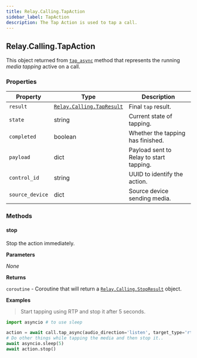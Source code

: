 ```yaml
---
title: Relay.Calling.TapAction
sidebar_label: TapAction
description: The Tap Action is used to tap a call.
---
```


[tap-async]: /sdks/reference/realtime-sdk/v2/sdks/python/calling/call#tap_async
[relay-calling-tapresult]: /sdks/reference/realtime-sdk/v2/sdks/python/calling/results/tap-result
[relay-calling-stopresult]: /sdks/reference/realtime-sdk/v2/sdks/python/calling/results/stop-result

## Relay.Calling.TapAction

This object returned from [`tap_async`][tap-async] method that represents the running _media tapping_ active on a call.

### Properties

| Property | Type | Description |
| -------- | ---- | ----------- |
| `result` | [`Relay.Calling.TapResult`][relay-calling-tapresult] | Final `tap` result. |
| `state` | string | Current state of tapping. |
| `completed` | boolean | Whether the tapping has finished. |
| `payload` | dict | Payload sent to Relay to start tapping. |
| `control_id` | string | UUID to identify the action. |
| `source_device` | dict | Source device sending media. |

### Methods

#### stop

Stop the action immediately.

**Parameters**

_None_

**Returns**

`coroutine` - Coroutine that will return a [`Relay.Calling.StopResult`][relay-calling-stopresult] object.

**Examples**

> Start tapping using RTP and stop it after 5 seconds.

```python
import asyncio # to use sleep

action = await call.tap_async(audio_direction='listen', target_type='rtp', target_addr='192.168.1.1', target_port=1234)
# Do other things while tapping the media and then stop it..
await asyncio.sleep(5)
await action.stop()
```